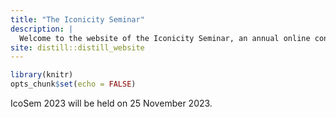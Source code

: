 ```yaml
---
title: "The Iconicity Seminar"
description: |
  Welcome to the website of the Iconicity Seminar, an annual online conference dedicated to linguistic iconicity.
site: distill::distill_website
---
```


```r
library(knitr)
opts_chunk$set(echo = FALSE)
```

IcoSem 2023 will be held on 25 November 2023.